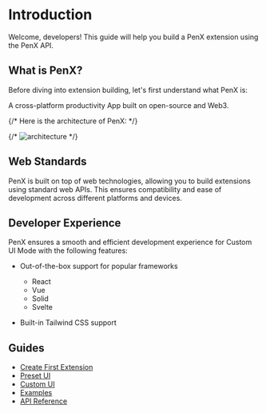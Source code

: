 # Introduction

Welcome, developers! This guide will help you build a PenX extension using the PenX API.

## What is PenX?

Before diving into extension building, let's first understand what PenX is:

A cross-platform productivity App built on open-source and Web3.

{/* Here is the architecture of PenX: */}

{/* ![architecture](/images//penx-architecture-1x.png) */}

## Web Standards

PenX is built on top of web technologies, allowing you to build extensions using standard web APIs. This ensures compatibility and ease of development across different platforms and devices.

## Developer **Experience**

PenX ensures a smooth and efficient development experience for Custom UI Mode with the following features:

- Out-of-the-box support for popular frameworks

  - React
  - Vue
  - Solid
  - Svelte

- Built-in Tailwind CSS support

## Guides

- [Create First Extension](/build-extension/create-first-extension)
- [Preset UI](/preset-ui/overview)
- [Custom UI](/custom-ui/overview)
- [Examples](/examples/hello-world)
- [API Reference](/api-reference/render)
